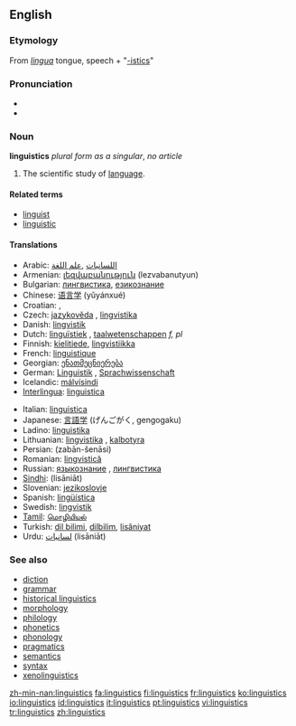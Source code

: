==English==

===Etymology===
From {{L.}} ''[[lingua]]'' tongue, speech + "[[-istics]]"

===Pronunciation===
*{{IPA|lɪŋˈɡwɪstɪks}}
*{{SAMPA|/lIN"gwIstIks/}}

===Noun===
{{wikipedia}}
'''linguistics''' ''plural form as a singular'', ''no article''

# The scientific study of [[language]].

====Related terms====
*[[linguist]]
*[[linguistic]]

====Translations====
{{trans-top|scientific study of language}}
*Arabic: [[اللسانيات]] ,[[علم اللغة]]
*Armenian: [[լեզվաբանություն]] (lezvabanutyun)
*Bulgarian: [[лингвистика]], [[езикознание]]
*Chinese: [[语言学]] (yǔyánxué)
*Croatian: {{t|hr|lingvistika|f}}, {{t|hr|jezikoslovlje|n}}
*Czech: [[jazykověda]] {{f}}, [[lingvistika]] {{f}}
*Danish: [[lingvistik]]
*Dutch: [[linguïstiek]] {{f}}, [[taalwetenschappen]] ''f, pl''
*Finnish: [[kielitiede]], [[lingvistiikka]]
*French: [[linguistique]] {{f}}
*Georgian: [[ენათმეცნიერება]]
*German: [[Linguistik]] {{f}}, [[Sprachwissenschaft]] {{f}}
*Icelandic: [[málvísindi]] {{npl}}
*[[Interlingua]]: [[linguistica]]
{{trans-mid}}
*Italian: [[linguistica]] {{f}}
*Japanese: [[言語学]] (げんごがく, gengogaku)
*Ladino: [[linguistika]] {{f}}
*Lithuanian: [[lingvistika]] {{f}}, [[kalbotyra]] {{f}}
*Persian: {{FAchar|[[زبان‌شناسی]]}} (zabān-šenāsi)
*Romanian: [[lingvistică]] {{f}}
*Russian: [[языкознание]] {{n}}, [[лингвистика]] {{f}}
*[[Sindhi]]: {{SDchar|[[لسانيات]]}} (lisāniāt)
*Slovenian: [[jezikoslovje]]
*Spanish: [[lingüística]] {{f}}
*Swedish: [[lingvistik]]
*[[Tamil]]: [[மொழியியல்]]
*Turkish: [[dil bilimi]], [[dilbilim]], [[lisâniyat]]
*Urdu: [[لسانيات]] (lisāniāt)
{{trans-bottom}}

===See also===
*[[diction]]
*[[grammar]]
*[[historical linguistics]]
*[[morphology]]
*[[philology]]
*[[phonetics]]
*[[phonology]]
*[[pragmatics]]
*[[semantics]]
*[[syntax]]
*[[xenolinguistics]]

[[Category:Linguistics| ]]

[[zh-min-nan:linguistics]]
[[fa:linguistics]]
[[fi:linguistics]]
[[fr:linguistics]]
[[ko:linguistics]]
[[io:linguistics]]
[[id:linguistics]]
[[it:linguistics]]
[[pt:linguistics]]
[[vi:linguistics]]
[[tr:linguistics]]
[[zh:linguistics]]